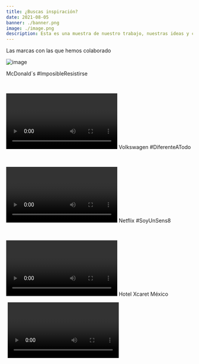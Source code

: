 ```yaml
---
title: ¿Buscas inspiración?
date: 2021-08-05 
banner: ./banner.png 
image: ./image.png 
description: Esta es una muestra de nuestro trabajo, nuestras ideas y conceptos que hemos trabajado con algunos de nuestros clientes. 
---
```






<BrandTitle>
    Las marcas con las que hemos colaborado
</BrandTitle>

<Brand>
<BrandContent>
<BrandItem>

![image](./versionUno/image.png) 

</BrandItem>
</BrandContent>
</Brand>


[//]: # (Inicia McDonalds.)

<BrandDetail>

<BrandDetailHeader>
    <BrandDetailTitle color="#FFBC0D">
            McDonald´s
    </BrandDetailTitle>
    <BrandDetailHashtag color="#c35fde">
            #ImposibleResistirse
    </BrandDetailHashtag>
</BrandDetailHeader>
<BrandDetailText>
    
</BrandDetailText>​​​​​​

</BrandDetail>



<Videos>
    <Video video={"https://player.vimeo.com/video/163036610"} />
    <Video video={"https://player.vimeo.com/video/163036608"}/>
    <Video video={"https://player.vimeo.com/video/163036606"}/>
    <Video video={"https://player.vimeo.com/video/163036607"}/>
</Videos>





[//]: # (Termina McDonalds.)




[//]: # (Empieza Volkswagen.)


<BrandDetail>

<BrandDetailHeader>
    <BrandDetailTitle color="#0544B8">
            Volkswagen
    </BrandDetailTitle>
    <BrandDetailHashtag color="#c35fde">
            #DiferenteATodo
    </BrandDetailHashtag>
</BrandDetailHeader>
<BrandDetailText>
    
</BrandDetailText>​​​​​​

</BrandDetail>



<Videos>
    <Video video={"https://www.facebook.com/plugins/video.php?href=https%3A%2F%2Fwww.facebook.com%2FVolkswagenMX%2Fvideos%2F1512955698762209%2F&show_text=0&width=560"} />
    <Video video={"https://www.facebook.com/plugins/video.php?href=https%3A%2F%2Fwww.facebook.com%2FVolkswagenMX%2Fvideos%2F1509631505761295%2F&show_text=0&width=560"}/>
    <Video video={"https://www.facebook.com/plugins/video.php?href=https%3A%2F%2Fwww.facebook.com%2FVolkswagenMX%2Fvideos%2F1498113806913065%2F&show_text=0&width=560"}/>
</Videos>


 
[//]: # (Termina Volkswagen.)





[//]: # (Inicia Netflix.)


<BrandDetail>

<BrandDetailHeader>
    <BrandDetailTitle color="#E50914">
            Netflix
    </BrandDetailTitle>
    <BrandDetailHashtag color="#c35fde">
            #SoyUnSens8
    </BrandDetailHashtag>
</BrandDetailHeader>
<BrandDetailText>
    
</BrandDetailText>​​​​​​

</BrandDetail>



<UniqueVideo>
    <Video video={"https://player.vimeo.com/video/156738679"} />
</UniqueVideo>




[//]: # (Termina  Netflix.)



[//]: # (Empieza Xcaret.)



<BrandDetail>
<BrandDetailHeader>
    <BrandDetailTitle color="#9A9A8E">
            Hotel Xcaret México
    </BrandDetailTitle>
    <BrandDetailHashtag color="#c35fde">            
    </BrandDetailHashtag>
</BrandDetailHeader>
<BrandDetailText>
   
</BrandDetailText>​​​​​​
</BrandDetail>
<UniqueVideo>
    <Video video="https://player.vimeo.com/video/351459110"/>
</UniqueVideo>


[//]: # (Termina  Xcaret .)

